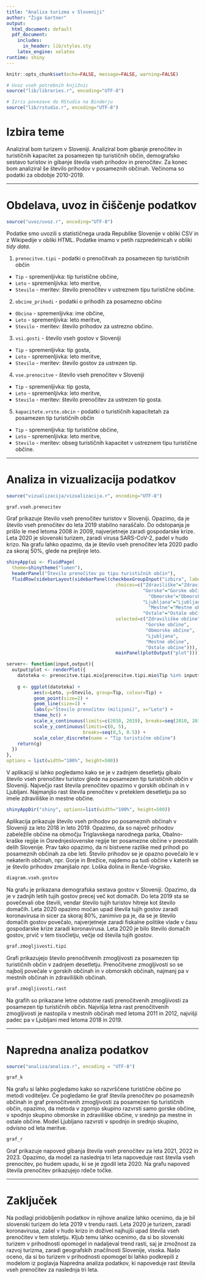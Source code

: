 ```yaml
---
title: "Analiza turizma v Sloveniji"
author: "Žiga Gartner"
output:
  html_document: default
  pdf_document:
    includes:
      in_header: lib/styles.sty
    latex_engine: xelatex
runtime: shiny
---
```


```r
knitr::opts_chunk$set(echo=FALSE, message=FALSE, warning=FALSE)

# Uvoz vseh potrebnih knjižnic
source("lib/libraries.r", encoding="UTF-8")
```

```r
# Izris povezave do RStudia na Binderju
source("lib/rstudio.r", encoding="UTF-8")
```

# Izbira teme

Analiziral bom turizem v Sloveniji. Analiziral bom gibanje prenočitev in turističnih
kapacitet za posamezen tip turističnih občin, demografsko sestavo turistov in 
gibanje števila vseh prihodov in prenočitev. Za konec bom analiziral še
število prihodov v posameznih občinah. Večinoma so podatki za obdobje 2010-2019.




***

# Obdelava, uvoz in čiščenje podatkov

```r
source("uvoz/uvoz.r", encoding="UTF-8")
```

Podatke smo uvozili s statističnega urada Republike Slovenije v obliki CSV in 
z Wikipedije v obliki HTML. Podatke imamo v petih razpredelnicah v obliki *tidy data*.

1. `prenocitve.tipi` - podatki o prenočitvah za posamezen tip turističnih občin
  - `Tip` - spremenljivka: tip turistične občine,
  - `Leto` - spremenljivka: leto meritve,
  - `Stevilo` - meritev: število prenočitev v ustreznem tipu turistične občine.

2. `obcine_prihodi` - podatki o prihodih za posamezno občino
  - `Obcina` - spremenljivka: ime občine,
  - `Leto` - spremenljivka: leto meritve,
  - `Stevilo` - meritev: število prihodov za ustrezno občino.

3. `vsi.gosti` - število vseh gostov v Sloveniji
  - `Tip` - spremenljivka: tip gosta,
  - `Leto` - spremenljivka: leto meritve,
  - `Stevilo` - meritev: število gostov za ustrezen tip.
  
4. `vse.prenocitve` - število vseh prenočitev v Sloveniji
  - `Tip` - spremenljivka: tip gosta,
  - `Leto` - spremenljivka: leto meritve,
  - `Stevilo` - meritev: število prenočitev za ustrezen tip gosta.
  
5. `kapacitete.vrste.obcin` - podatki o turističnih kapacitetah za posamezen tip turističnih občin
  - `Tip` - spremenljivka: tip turistične občine,
  - `Leto` - spremenljivka: leto meritve,
  - `Stevilo` - meritev: obseg turističnih kapacitet v ustreznem tipu turistične občine.  



***

# Analiza in vizualizacija podatkov

```r
source("vizualizacija/vizualizacija.r", encoding="UTF-8")
```

```r
graf.vseh.prenocitev
```

Graf prikazuje število vseh prenočitev turistov v Sloveniji.
Opazimo, da je število vseh prenočitev do leta 2019 stabilno naraščalo.
Do odstopanja je prišlo le med letoma 2008 in 2009, najverjetneje zaradi gospodarske
krize. Leta 2020 je slovenski turizem, zaradi virusa SARS-CoV-2, padel v hudo krizo. Na
grafu lahko opazimo, da je število vseh prenočitev leta 2020 padlo za skoraj 50%,
glede na prejšnje leto.



```r
shinyApp(ui <- fluidPage(
  theme=shinytheme("lumen"),
  headerPanel("Število prenočitev po tipu turističnih občin"),
  fluidRow(sidebarLayout(sidebarPanel(checkboxGroupInput("izbira", label =strong("Tip občine"),
                                        choices=c("Zdraviliške"="Zdraviliške občine",
                                                  "Gorske"="Gorske občine" ,
                                                    "Obmorske"="Obmorske občine",
                                                  "Ljubljana"="Ljubljana",
                                                    "Mestne"="Mestne občine",
                                                  "Ostale"="Ostale občine"),
                                        selected=c("Zdraviliške občine",
                                                   "Gorske občine",
                                                   "Obmorske občine",
                                                   "Ljubljana",
                                                   "Mestne občine",
                                                   "Ostale občine"))),
                                        mainPanel(plotOutput("plot"))))),

server<- function(input,output){
  output$plot <- renderPlot({
    datoteka <- prenocitve.tipi.mio[prenocitve.tipi.mio$Tip %in% input$izbira,]
    
    g <- ggplot(datoteka) +
          aes(x=Leto, y=Stevilo, group=Tip, colour=Tip) +
          geom_point(size=2) +
          geom_line(size=1) +
          labs(y="Število prenočitev (milijoni)", x="Leto") +
          theme_hc() +
          scale_x_continuous(limits=c(2010, 2019), breaks=seq(2010, 2019, 1)) +
          scale_y_continuous(limits=c(0, 5),
                            breaks=seq(0,5, 0.5)) +
          scale_color_discrete(name = "Tip turistične občine")
    return(g)
  })
},
options = list(width="100%", height=500))
```

V aplikaciji si lahko pogledamo kako se je v zadnjem desetletju gibalo
število vseh prenočitev turistov glede na posamezen tip turističnih občin v
Sloveniji. Največjo rast števila prenočitev opazimo v gorskih občinah in 
v Ljubljani. Najmanjšo rast števila prenočitev v preteklem desetletju pa so
imele zdraviliške in mestne občine.



```r
shinyAppDir("shiny", options=list(width="100%", height=500))
```

Aplikacija prikazuje število vseh prihodov po posameznih občinah v
Sloveniji za leto 2018 in leto 2019. Opazimo, da so največ prihodov zabeležile
občine na območju Triglavskega narodnega parka, Obalno-kraške regije in
Osrednjeslovenske regije ter posamezne občine v preostalih delih Slovenije.
Prav tako opazimo, da ni bistvene razlike med prihodi po posameznih občinah za
obe leti. Število prihodov se je opazno povečalo le v nekaterih občinah,
npr. Gorje in Brežice, najdemo pa tudi občine v katerih se je število
prihodov zmanjšalo npr. Loška dolina in Renče-Vogrsko.



```r
diagram.vseh.gostov
```

Na grafu je prikazana demografska sestava gostov v Sloveniji. Opazimo,
da je v zadnjih letih tujih gostov precej več kot domačih. Do leta 2019 sta se
povečevali obe števili, vendar število tujih turistov hitreje kot število domačih.
Leta 2020 opazimo močan upad števila tujih gostov zaradi koronavirusa in sicer za skoraj 80%, zanimivo pa je, da se je število domačih gostov povečalo, najverjetneje
zaradi fiskalne politike vlade v času gospodarske krize zaradi koronavirusa. Leta
2020 je bilo število domačih gostov, prvič v tem tisočletju, večje od števila
tujih gostov.



```r
graf.zmogljivosti.tipi
```

Grafi prikazujejo število prenočitvenih zmogljivosti za posamezen tip
turističnih občin v zadnjem desetletju. Prenočitvene zmogljivosti so se
najbolj povečale v gorskih občinah in v obmorskih občinah, najmanj pa v
mestnih občinah in zdraviliških občinah.



```r
graf.zmogljivosti.rast
```

Na grafih so prikazane letne odstotne rasti prenočitvenih zmogljivosti
za posamezen tip turističnih občin. Najvišja letna rast prenočitvenih 
zmogljivosti je nastopila v mestnih občinah med letoma 2011 in 2012, najvišji
padec pa v Ljubljani med letoma 2018 in 2019.



***

# Napredna analiza podatkov

```r
source("analiza/analiza.r", encoding = "UTF-8")
```

```r
graf_k
```

Na grafu si lahko pogledamo kako so razvrščene turistične občine po metodi voditeljev.
Če pogledamo še graf števila prenočitev po posameznih občinah in graf prenočitvenih
zmogljivosti za posamezen tip turističnih občin, opazimo, da metoda v zgornjo skupino
razvrsti samo gorske občine, v spodnjo skupino obmorske in zdraviliške občine, v srednjo
pa mestne in ostale občine. Model Ljubljano razvrsti v spodnjo in srednjo skupino, odvisno 
od leta meritve.



```r
graf_r
```

Graf prikazuje napoved gibanja števila vseh prenočitev za leta 2021, 2022 in 2023.
Opazimo, da model za naslednja tri leta napoveduje rast števila vseh prenocitev,
po hudem upadu, ki se je zgodil leta 2020. Na grafu napoved števila prenočitev
prikazujejo rdeče točke.



***

# Zaključek
Na podlagi pridobljenih podatkov in njihove analize lahko ocenimo, da je bil
slovenski turizem do leta 2019 v trendu rasti. Leta 2020 je turizem,
zaradi koronavirusa, zašel v hudo krizo in doživel najhujši upad števila vseh
prenočitev v tem stoletju. Kljub temu lahko ocenimo, da si bo slovenski turizem
v prihodnosti opomogel in nadaljeval trend rasti, saj je zmožnost za razvoj turizma,
zaradi geografskih značilnosti Slovenije, visoka. Našo oceno, da si bo turizem v prihodnosti
opomogel bi lahko podkrepili z modelom iz poglavja Napredna analiza podatkov, ki 
napoveduje rast števila vseh prenočitev za naslednja tri leta.



